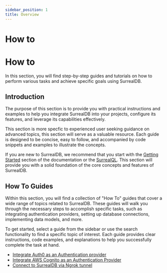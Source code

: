 ```yaml
---
sidebar_position: 1
title: Overview
---
```


# How to

# How to

In this section, you will find step-by-step guides and tutorials on how to perform various tasks and achieve specific goals using SurrealDB.

## Introduction

The purpose of this section is to provide you with practical instructions and examples to help you integrate SurrealDB into your projects, configure its features, and leverage its capabilities effectively.

This section is more specfic to experienced user seeking guidance on advanced topics, this section will serve as a valuable resource. Each guide is designed to be concise, easy to follow, and accompanied by code snippets and examples to illustrate the concepts.

If you are new to SurrealDB, we recommend that you start with the [Getting Started](/docs/surrealdb/nightly/introduction/start) section of the documentation or the [SurrealQL](/docs/surrealdb/nightly/surrealql/overview). This section will provide you with a solid foundation of the core concepts and features of SurrealDB.

## How To Guides

Within this section, you will find a collection of "How To" guides that cover a wide range of topics related to SurrealDB. These guides will walk you through the necessary steps to accomplish specific tasks, such as integrating authentication providers, setting up database connections, implementing data models, and more.

To get started, select a guide from the sidebar or use the search functionality to find a specific topic of interest. Each guide provides clear instructions, code examples, and explanations to help you successfully complete the task at hand.

-  [Integrate Auth0 as an Authentication provider](/docs/surrealdb/nightly/how-to/integrate-auth0-as-authentication-provider)
-  [Integrate AWS Cognito as an Authentication Provider](/docs/surrealdb/nightly/how-to/integrate-aws-cognito-as-authentication-provider)
-  [Connect to SurrealDB via Ngrok tunnel](/docs/surrealdb/nightly/how-to/connect-to-surrealdb-via-ngrok-tunnel)

